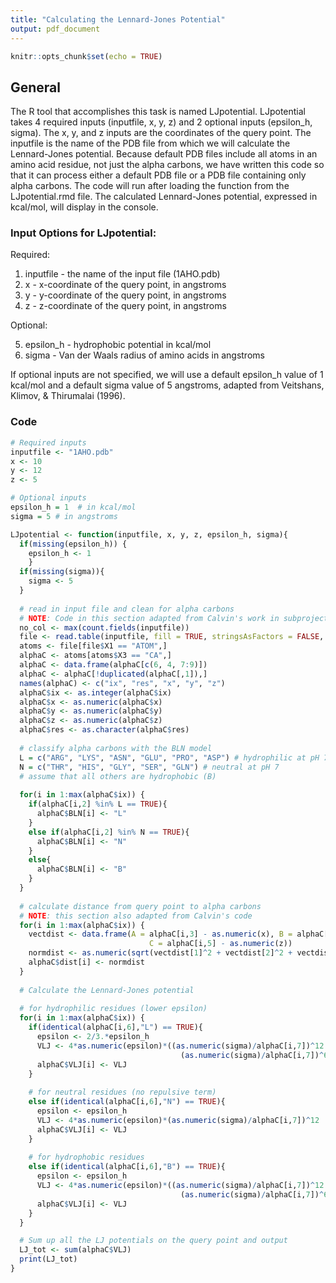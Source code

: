 ---
title: "Calculating the Lennard-Jones Potential"
output: pdf_document
---

```{r setup, include=FALSE}
knitr::opts_chunk$set(echo = TRUE)
```

## General

The R tool that accomplishes this task is named LJpotential. LJpotential takes 4 required inputs (inputfile, x, y, z) and 2 optional inputs (epsilon_h, sigma). The x, y, and z inputs are the coordinates of the query point. The inputfile is the name of the PDB file from which we will calculate the Lennard-Jones potential. Because default PDB files include all atoms in an amino acid residue, not just the alpha carbons, we have written this code so that it can process either a default PDB file or a PDB file containing only alpha carbons. The code will run after loading the function from the LJpotential.rmd file. The calculated Lennard-Jones potential, expressed in kcal/mol, will display in the console.

### Input Options for LJpotential:

Required:

1. inputfile - the name of the input file (1AHO.pdb)
2. x - x-coordinate of the query point, in angstroms
3. y - y-coordinate of the query point, in angstroms
4. z - z-coordinate of the query point, in angstroms

Optional:

5. epsilon_h - hydrophobic potential in kcal/mol
6. sigma - Van der Waals radius of amino acids in angstroms

If optional inputs are not specified, we will use a default epsilon_h value of 1 kcal/mol and a default sigma value of 5 angstroms, adapted from Veitshans, Klimov, & Thirumalai (1996).

### Code

```{r}
# Required inputs
inputfile <- "1AHO.pdb"
x <- 10
y <- 12
z <- 5

# Optional inputs
epsilon_h = 1  # in kcal/mol
sigma = 5 # in angstroms

LJpotential <- function(inputfile, x, y, z, epsilon_h, sigma){
  if(missing(epsilon_h)) {
    epsilon_h <- 1
    }
  if(missing(sigma)){
    sigma <- 5
  }
  
  # read in input file and clean for alpha carbons
  # NOTE: Code in this section adapted from Calvin's work in subproject 4.1
  no_col <- max(count.fields(inputfile))
  file <- read.table(inputfile, fill = TRUE, stringsAsFactors = FALSE, col.names = 1:no_col, skip = 1)
  atoms <- file[file$X1 == "ATOM",]
  alphaC <- atoms[atoms$X3 == "CA",]
  alphaC <- data.frame(alphaC[c(6, 4, 7:9)])
  alphaC <- alphaC[!duplicated(alphaC[,1]),]
  names(alphaC) <- c("ix", "res", "x", "y", "z")
  alphaC$ix <- as.integer(alphaC$ix)
  alphaC$x <- as.numeric(alphaC$x)
  alphaC$y <- as.numeric(alphaC$y)
  alphaC$z <- as.numeric(alphaC$z)
  alphaC$res <- as.character(alphaC$res)
  
  # classify alpha carbons with the BLN model
  L = c("ARG", "LYS", "ASN", "GLU", "PRO", "ASP") # hydrophilic at pH 7
  N = c("THR", "HIS", "GLY", "SER", "GLN") # neutral at pH 7
  # assume that all others are hydrophobic (B)
  
  for(i in 1:max(alphaC$ix)) {
    if(alphaC[i,2] %in% L == TRUE){
      alphaC$BLN[i] <- "L"
    }
    else if(alphaC[i,2] %in% N == TRUE){
      alphaC$BLN[i] <- "N"
    }
    else{
      alphaC$BLN[i] <- "B"
    }
  }
  
  # calculate distance from query point to alpha carbons
  # NOTE: this section also adapted from Calvin's code
  for(i in 1:max(alphaC$ix)) {
    vectdist <- data.frame(A = alphaC[i,3] - as.numeric(x), B = alphaC[i,4] - as.numeric(y),
                               C = alphaC[i,5] - as.numeric(z))
    normdist <- as.numeric(sqrt(vectdist[1]^2 + vectdist[2]^2 + vectdist[3]^2))
    alphaC$dist[i] <- normdist
  }
  
  # Calculate the Lennard-Jones potential
  
  # for hydrophilic residues (lower epsilon)
  for(i in 1:max(alphaC$ix)) {
    if(identical(alphaC[i,6],"L") == TRUE){
      epsilon <- 2/3.*epsilon_h
      VLJ <- 4*as.numeric(epsilon)*((as.numeric(sigma)/alphaC[i,7])^12 +
                                      (as.numeric(sigma)/alphaC[i,7])^6)
      alphaC$VLJ[i] <- VLJ
    }
    
    # for neutral residues (no repulsive term)
    else if(identical(alphaC[i,6],"N") == TRUE){
      epsilon <- epsilon_h
      VLJ <- 4*as.numeric(epsilon)*(as.numeric(sigma)/alphaC[i,7])^12
      alphaC$VLJ[i] <- VLJ
    }
    
    # for hydrophobic residues
    else if(identical(alphaC[i,6],"B") == TRUE){
      epsilon <- epsilon_h
      VLJ <- 4*as.numeric(epsilon)*((as.numeric(sigma)/alphaC[i,7])^12 +
                                      (as.numeric(sigma)/alphaC[i,7])^6)
      alphaC$VLJ[i] <- VLJ
    }
  }

  # Sum up all the LJ potentials on the query point and output
  LJ_tot <- sum(alphaC$VLJ)
  print(LJ_tot)
}

```

